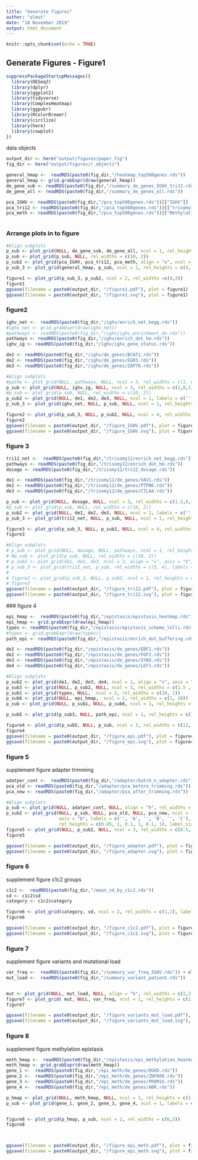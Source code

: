 ```yaml
---
title: "Generate figures"
author: "almut"
date: "18 November 2019"
output: html_document
---
```


```r
knitr::opts_chunk$set(echo = TRUE)
```

## Generate Figures - Figure1

```r
suppressPackageStartupMessages({
  library(DESeq2)
  library(dplyr)
  library(ggplot2)
  library(tidyverse)
  library(ComplexHeatmap)
  library(ggpubr)
  library(RColorBrewer)
  library(circlize)
  library(here)
  library(cowplot)
})
```
 
 
data objects 
```r
output_dir <- here("output/figures/paper_fig")
fig_dir <- here("output/figures/r_objects")

general_hmap <-  readRDS(paste0(fig_dir,"/heatmap_top500genes.rds"))
general_hmap <- grid.grabExpr(draw(general_hmap))
de_gene_sub <- readRDS(paste0(fig_dir,"/summary_de_genes_IGHV_tri12.rds"))
de_gene_all <- readRDS(paste0(fig_dir,"/summary_de_genes_all.rds"))

pca_IGHV <- readRDS(paste0(fig_dir,"/pca_top500genes.rds"))[["IGHV"]]
pca_tri12 <- readRDS(paste0(fig_dir,"/pca_top500genes.rds"))[["trisomy12"]]
pca_meth <- readRDS(paste0(fig_dir,"/pca_top500genes.rds"))[["Methylation"]]



```
### Arrange plots in to figure

```r
#Align subplots
p_sub <- plot_grid(NULL, de_gene_sub, de_gene_all, ncol = 1, rel_heights = c(2, 4, 11), align = "v")
p_sub <- plot_grid(p_sub, NULL, rel_widths = c(10, 2))
p_sub2 <- plot_grid(pca_IGHV, pca_tri12, pca_meth, align = "v", ncol = 1, labels = c('C', 'D' ,'E'), label_size = 45)
p_sub_3 <- plot_grid(general_hmap, p_sub, ncol = 1, rel_heights = c(4, 3), labels = c('A', 'B'), label_size = 45)

figure1 <- plot_grid(p_sub_3, p_sub2, ncol = 2, rel_widths =c(4,3))
figure1
ggsave(filename = paste0(output_dir, "/figure1.pdf"), plot = figure1)
ggsave(filename = paste0(output_dir, "/figure1.svg"), plot = figure1)

```

### figure2
```r

ighv_net <-  readRDS(paste0(fig_dir,"/ighv/enrich_net_kegg.rds"))
#ighv_net <- grid.grabExpr(draw(ighv_net))
#pathways <- readRDS(paste0(fig_dir,"/ighv/ighv_enrichment_dn.rds"))
pathways <- readRDS(paste0(fig_dir,"/ighv/enrich_dot_hm.rds"))
ighv_ig <- readRDS(paste0(fig_dir,"/ighv/ighv_gene_status.rds"))

de1 <- readRDS(paste0(fig_dir,"/ighv/de_genes/BCAT1.rds"))
de2 <- readRDS(paste0(fig_dir,"/ighv/de_genes/EGR3.rds"))
de3 <- readRDS(paste0(fig_dir,"/ighv/de_genes/ZAP70.rds"))


```


```r
#Align subplots
#pathw <- plot_grid(NULL, pathways, NULL, ncol = 3, rel_widths = c(1, 8, 1))
p_sub <- plot_grid(NULL, ighv_ig, NULL, ncol = 3, rel_widths = c(1,8,1), labels = c('B','',''), label_size = 45)
#p_sub <- plot_grid(p_sub, NULL, rel_widths = c(10, 2))
p_sub2 <- plot_grid(NULL, de1, de2, de3, NULL, ncol = 1, labels = c('', 'C', 'D', 'E', ''), label_size = 45, rel_heights = c(0.5, 4, 4, 4, 0.5))
p_sub_3 <- plot_grid(ighv_net, NULL, p_sub, NULL, ncol = 1, rel_heights = c(7.5, 0.8, 4, 0.6), labels = c("A", ""), label_size = 45)

figure2 <- plot_grid(p_sub_3, NULL, p_sub2, NULL, ncol = 4, rel_widths = c(8, 0.5, 5, 0.1))
figure2
ggsave(filename = paste0(output_dir, "/figure_IGHV.pdf"), plot = figure2)
ggsave(filename = paste0(output_dir, "/figure_IGHV.svg"), plot = figure2)


```


### figure 3
```r

tri12_net <-  readRDS(paste0(fig_dir,"/trisomy12/enrich_net_kegg.rds"))
pathways <- readRDS(paste0(fig_dir,"/trisomy12/enrich_dot_hm.rds"))
dosage <- readRDS(paste0(fig_dir,"/trisomy12/tri12_dosage.rds"))

de1 <- readRDS(paste0(fig_dir,"/trisomy12/de_genes/VAV1.rds"))
de2 <- readRDS(paste0(fig_dir,"/trisomy12/de_genes/PTPN6.rds"))
de3 <- readRDS(paste0(fig_dir,"/trisomy12/de_genes/CTLA4.rds"))


```


```r
p_sub <- plot_grid(NULL, dosage, NULL, ncol = 3, rel_widths = c(1.2,8,1.2), labels = c('B','',''), label_size = 45)
#p_sub <- plot_grid(p_sub, NULL, rel_widths = c(10, 2))
p_sub2 <- plot_grid(NULL, de1, de2, de3, NULL, ncol = 1, labels = c('', 'C', 'D', 'E', ''), label_size = 45, rel_heights = c(0.5, 4, 4, 4, 0.5))
p_sub_3 <- plot_grid(tri12_net, NULL, p_sub, NULL, ncol = 1, rel_heights = c(7.5, 0.8, 4, 0.5), labels = c("A", ""), label_size = 45)

figure3 <- plot_grid(p_sub_3, NULL, p_sub2, NULL, ncol = 4, rel_widths = c(8, 0.5, 5, 0.1))
figure3

#Align subplots
# p_sub <- plot_grid(NULL, dosage, NULL, pathways, ncol = 1, rel_heights = c(1,10,1, 9), labels = c('B','', 'C',''), label_size = 45)
# #p_sub <- plot_grid(p_sub, NULL, rel_widths = c(10, 2))
# p_sub2 <- plot_grid(de1, de2, de3, ncol = 3, align = "v", axis = "b", labels = c('D', 'E', 'F'), label_size = 45)
# p_sub_3 <- plot_grid(tri12_net, p_sub, rel_widths = c(5, 4), labels = c("A", ""), label_size = 45, ncol = 2)
# 
# figure3 <- plot_grid(p_sub_3, NULL, p_sub2, ncol = 1, rel_heights = c(13, 1, 6))
# figure3
ggsave(filename = paste0(output_dir, "/figure_tri12.pdf"), plot = figure3)
ggsave(filename = paste0(output_dir, "/figure_tri12.svg"), plot = figure3)
```
 
 
 ### figure 4
```r

epi_hmap <-  readRDS(paste0(fig_dir,"/epistasis/epistasis_heatmap.rds"))
epi_hmap <- grid.grabExpr(draw(epi_hmap))
types <- readRDS(paste0(fig_dir,"/epistasis/epistasis_scheme_lolli.rds"))
#types <- grid.grabExpr(draw(types))
path_epi <- readRDS(paste0(fig_dir,"/epistasis/enrich_dot_buffering.rds"))

de1 <- readRDS(paste0(fig_dir,"/epistasis/de_genes/EBF1.rds"))
de2 <- readRDS(paste0(fig_dir,"/epistasis/de_genes/FGF2.rds"))
de3 <- readRDS(paste0(fig_dir,"/epistasis/de_genes/SYBU.rds"))
de4 <- readRDS(paste0(fig_dir,"/epistasis/de_genes/LEF1.rds"))


```


```r
#Align subplots
p_sub2 <- plot_grid(de1, de2, de3, de4, ncol = 1, align = "v", axis = "b", labels = c('A', 'B', 'C', 'D'), label_size = 45)
p_sub3 <- plot_grid(NULL, p_sub2, NULL, ncol = 3, rel_widths = c(1.5 , 10, 1.5))
p_sub1 <- plot_grid(types, NULL,  ncol = 2, rel_widths = c(10, 1))
p_sub6 <- plot_grid(NULL, epi_hmap,  ncol = 2, rel_widths = c(1, 10))
p_sub <- plot_grid(NULL, p_sub1, NULL, p_sub6, ncol = 1, rel_heights = c(0.5, 4.5, 0.5, 8), labels = c('E','', 'G',''), label_size = 45)

p_sub5 <- plot_grid(p_sub3, NULL, path_epi, ncol = 1, rel_heights = c(12, 0.5, 4), labels = c("", "", "F"), label_size = 45)

figure4 <- plot_grid(p_sub5, NULL, p_sub, ncol = 3, rel_widths = c(12, 0.1, 11))
figure4
ggsave(filename = paste0(output_dir, "/figure_epi.pdf"), plot = figure4)
ggsave(filename = paste0(output_dir, "/figure_epi.svg"), plot = figure4)
```
 
 
### figure 5
supplement figure adapter trimming
```r

adatper_cont <-  readRDS(paste0(fig_dir,"/adapter/batch_n_adapter.rds"))
pca_old <- readRDS(paste0(fig_dir,"/adapter/pca_before_trimming.rds"))
pca_new <- readRDS(paste0(fig_dir,"/adapter/pca_after_trimming.rds"))


```


```r
#Align subplots
p_sub <- plot_grid(NULL, adatper_cont, NULL, align = "h", rel_widths = c(1,3,1), ncol = 3)
p_sub2 <- plot_grid(NULL, p_sub, NULL, pca_old, NULL, pca_new, ncol = 1, align = "v", 
                    axis = "b", labels = c('', 'A', '', 'B', '', 'C'), 
                    rel_heights = c(0.05, 1, 0.1, 1, 0.1, 1), label_size = 45)
figure5 <- plot_grid(NULL, p_sub2, NULL, ncol = 3, rel_widths = c(0.5, 10, 0.5))
figure5

ggsave(filename = paste0(output_dir, "/figure_adapter.pdf"), plot = figure5)
ggsave(filename = paste0(output_dir, "/figure_adapter.svg"), plot = figure5)
```
 

### figure 6
supplement figure c1c2 groups
```r

c1c2 <-  readRDS(paste0(fig_dir,"/mean_sd_by_c1c2.rds"))
sd <- c1c2$sd
category <- c1c2$category


```


```r
figure6 <- plot_grid(category, sd, ncol = 2, rel_widths = c(1,1), labels = c('A', 'B'), label_size = 30)
figure6

ggsave(filename = paste0(output_dir, "/figure_c1c2.pdf"), plot = figure6)
ggsave(filename = paste0(output_dir, "/figure_c1c2.svg"), plot = figure6)
```



### figure 7
supplement figure variants and mutational load
```r

var_freq <-  readRDS(paste0(fig_dir,"/summary_var_freq_IGHV.rds")) + xlab("variant") + ylab("IGHV status") + labs(fill = "#sample")
mut_load <-  readRDS(paste0(fig_dir,"/summary_variant_patient.rds"))



```


```r
mut <- plot_grid(NULL, mut_load, NULL, align = "h", rel_widths = c(1,3,1), ncol = 3)
figure7 <- plot_grid( mut, NULL, var_freq, ncol = 1, rel_heights = c(1,0.1,1), labels = c('A', 'B', ''), label_size = 45)
figure7

ggsave(filename = paste0(output_dir, "/figure_variants_mut_load.pdf"), plot = figure7)
ggsave(filename = paste0(output_dir, "/figure_variants_mut_load.svg"), plot = figure7)
```

### figure 8
supplement figure methylation epistasis
```r

meth_hmap <-  readRDS(paste0(fig_dir,"/epistasis/epi_methylation_heatmap.rds"))
meth_hmap <- grid.grabExpr(draw(meth_hmap))
gene_1 <-  readRDS(paste0(fig_dir,"/epi_meth/de_genes/DGKD.rds"))
gene_2 <-  readRDS(paste0(fig_dir,"/epi_meth/de_genes/ZNF608.rds"))
gene_3 <-  readRDS(paste0(fig_dir,"/epi_meth/de_genes/PRDM16.rds"))
gene_4 <-  readRDS(paste0(fig_dir,"/epi_meth/de_genes/ABR.rds"))


```


```r
p_hmap <- plot_grid(NULL, meth_hmap, NULL, ncol = 1, rel_heights = c(1.2,8,1.2), labels = c('A','',''), label_size = 45)
p_sub <- plot_grid(gene_1, gene_2, gene_3, gene_4, ncol = 1, labels = c('B', 'C', 'D', 'E'), label_size = 45, rel_heights = c(1,1,1,1))


figure8 <- plot_grid(p_hmap, p_sub, ncol = 2, rel_widths = c(6,5))
figure8



ggsave(filename = paste0(output_dir, "/figure_epi_meth.pdf"), plot = figure8)
ggsave(filename = paste0(output_dir, "/figure_epi_meth.svg"), plot = figure8)
```


